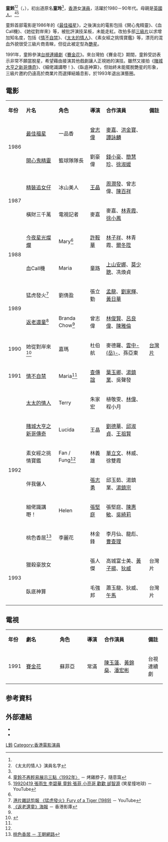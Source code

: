 {{Otheruses|童玲}}
{{藝人
| 姓名 = 童鈴
| 類型 = 女演員
| 圖片 = 
| 圖片尺寸 = 
| 圖片簡介 = 
| 本名 = 
| 羅馬拼音 = Tung Ling
| 英文名 = Maria Tung
| 暱稱 = 
| 其他藝名 = 童玲<ref name="最開">《最佳福星》、《開心鬼精靈》演員名字</ref> <br /> Maria Christina <ref name="血名">《血Call機》演員名字</ref> <br /> Maria Mok<ref name="HKMDB">[http://hkmdb.com/db/people/view.mhtml?id=6145&display_set=eng Maria Tung Ling at HKMDB]{{en}}</ref>
| 國籍 = 
| 民族 = 中英混血兒
| 籍貫 = 
| 出生日期 = 1965年
| 出生地點 = 
| 逝世日期 = 
| 逝世地點 = 
| 職業 = 
| 語言 = [[粤語|粤語]]、[[國語|國語]]、[[英語|英語]]
| 教育程度 = 
| 母校 = 
| 宗教信仰 = 
| 配偶 = 
| 兒女 = 
| 父母 = 
| 親屬 = 
| 出道地點= [[香港|香港]]
| 出道日期= 
| 出道作 = [[最佳福星|最佳福星]]
| 代表作 = 
| 著名角色= 
| 活躍年代= 1986年—1993年
| 經紀公司= 
| 網站= 
| 相關團體= 
| IMDb= 0876598
| 獎項= 
}}

'''童鈴'''<ref name="血名" /><ref>《太太的情人》演員名字</ref>（{{lang|en|Maria Tung Ling}}，{{bd|1965年|catIdx=T童}}），初出道原名'''童玲'''<ref name="最開" />，[[香港|香港]]女[[演員|演員]]，活躍於1980－90年代。母親是[[英國人|英國人]]。<ref>[http://blog.xuite.net/kgbz/twblog/120297821-%E7%AB%A5%E9%88%B4%E4%B8%8D%E5%86%8D%E8%BC%95%E6%98%93%E5%B1%95%E7%A4%BA%E4%B8%89%E9%BB%9E%E3%80%881992%E5%B9%B4%E3%80%89 童鈴不再輕易展示三點〈1992年〉] － 烤雞脖子，隨意窩</ref><ref>[https://www.youtube.com/watch?v=DlWBHDT11jo 19920419 張雨生 李碧華 童鈴 張菲 小亮哥 歡歡 邰智源] (笑星撞地球) － YouTube</ref>

童鈴首部電影是1986年的《[[最佳福星|最佳福星]]》，之後演出的電影包括《開心鬼精靈》、《血Call機》、《她從對岸來》等，被批評演技呆板，未能走紅。改拍多部[[三級片|三級片]]以求增加知名度，包括《[[情不自禁|情不自禁]]》、《[[太太的情人|太太的情人]]》、《素女經之挑情寶鑑》等，漂亮的混血外貌很受三級片商青睞，但從此被定型為[[艷星|艷星]]。

1991年，童鈴參演[[台視|台視]][[連續劇|連續劇]]《[[賽金花_(消歧義)|賽金花]]》。來台灣拍《賽金花》期間，童鈴受訪表示非常不願當脫星，希望藉由接演其他戲劇讓人正視她的演技。雖然又接拍《[[賭城大亨之新哥傳奇|賭城大亨之新哥傳奇]]》、《細佬識講嘢！》、《臥底神算》，但始終未能擺脫艷星的形象，三級片邀約仍遠高於商業片而選擇結婚息影，於1993年退出演藝圈。

==電影==

{|class="wikitable" 
|- style="background:#FFC0CB; color:#000000" align=center
| style="width:40px" | '''年份''' || style="width:145px" | '''片名''' || style="width:110px" | '''角色''' || style="width:55px" | '''導演''' || style="width:190px" | '''合作演員''' || style="width:55px" | '''備註'''
|-
| rowspan="2" | 1986 || [[最佳福星|最佳福星]] || 一品香 || [[曾志偉|曾志偉]] || [[麥嘉|麥嘉]]、[[洪金寶|洪金寶]]、[[譚詠麟|譚詠麟]] || 
|-
| [[開心鬼精靈|開心鬼精靈]] || 籃球隊隊長 || 劉豪偉 || [[錢小豪|錢小豪]]、[[簡慧珍|簡慧珍]]、[[徐淑媛|徐淑媛]] || 
|-
| rowspan="2" | 1987 || [[精裝追女仔|精裝追女仔]] || 冰山美人 || [[王晶|王晶]] || [[周潤發|周潤發]]、曾志偉、[[陳百祥|陳百祥]] || 
|-
| 橫財三千萬 || 電視記者 || 麥嘉 || 麥嘉、[[林青霞|林青霞]]、[[徐小鳳|徐小鳳]] ||
|-
| rowspan="2" | 1988 || [[今夜星光燦爛|今夜星光燦爛]] || Mary<ref name="HKMDB" /> || [[許鞍華|許鞍華]] || [[林子祥|林子祥]]、林青霞、[[爾冬陞|爾冬陞]] || 
|-
| 血Call機 || Maria || 童路 || [[上山安娜|上山安娜]]、[[莫少聰|莫少聰]]、冼煥貞 || 
|-
| rowspan="2" | 1989 || 猛虎發火<ref>[https://www.youtube.com/watch?v=elGxAn8OVS0 港片雜誌剪報 《猛虎發火》Fury of a Tiger (1989)] － YouTube</ref> || 劉倩盈 || 張立勤 || [[孟龍|孟龍]]、[[劉家輝|劉家輝]]、[[黃日華|黃日華]] || 
|-
| [[返老還童_(電影)|返老還童]]<ref>[http://hkmdb.com/db/movies/image_detail.mhtml?id=7168&image_id=232690&display_set=big5 《返老還童》海報] － 香港影庫</ref> || Branda Chow<ref name="HKMDB" /> || 曾志偉 || [[林俊賢|林俊賢]]、[[呂良偉|呂良偉]]、[[陳雅倫|陳雅倫]] || 
|-
| 1990 || 她從對岸來<ref>{{Cite web |url=http://www.taiwancinema.com/ct_16520_252 |title=她從對岸來 － 臺灣電影網 |access-date=2016-04-14 |archive-url=https://web.archive.org/web/20170305001840/http://www.taiwancinema.com/ct_16520_252 |archive-date=2017-03-05 |dead-url=yes }}</ref> || 嘉瑪 || 杜伯航 || 麥德羅、[[雲中岳_(演員)|雲中-{岳}-]]、孫亞東 || [[台灣電影|台灣片]]
|-
| 1991 || [[情不自禁|情不自禁]] || Maria<ref name="HKMDB" /> || [[查傳誼|查傳誼]] || [[葉玉卿|葉玉卿]]、[[湯鎮業|湯鎮業]]、吳聲發 || 
|-
| rowspan="6" | 1992 || [[太太的情人|太太的情人]] || Terry || 朱家宏 || 植敬雯、[[林偉_(演員)|林偉]]、程小月 || 
|-
| [[賭城大亨之新哥傳奇|賭城大亨之新哥傳奇]] || Lucida || 王晶 || [[劉德華|劉德華]]、[[邱淑貞|邱淑貞]]、[[王祖賢|王祖賢]] || 
|-
| 素女經之挑情寶鑑 || Fan / Fung<ref name="HKMDB" /> || 林義雄 || [[單立文|單立文]]、林威、徐雙霞 || 
|-
| 伴我儷人 ||  || [[張志勇_(消歧义)|張志勇]] || 邱玉茹、湯鎮業、[[湯鎮宗|湯鎮宗]] || 
|-
| 細佬識講嘢！ || Helen || [[張堅庭|張堅庭]] || 張堅庭、[[陳惠敏_(演員)|陳惠敏]]、[[吳綺莉|吳綺莉]] || 
|-
| 桃色香居<ref>[http://tc.wangchao.net.cn/baike/detail_2499009.html 桃色香居 － 王朝網路]</ref> || 李麗花 || 林金鋒 || 李月仙、龍彪、[[曹查理|曹查理]] || 
|-
| rowspan="2" | 1993 || 獵殺豪放女 ||  || 張人傑 || 高城富士美、[[黃子揚|黃子揚]]、[[狄威|狄威]] || 台灣片
|-
| 臥底神算 ||  || 毛強邦 || 蕭玉龍、狄威、[[午馬|午馬]] || 台灣片
|}

==電視==

{|class="wikitable" 
|- style="background:#FFC0CB; color:#000000" align=center
| style="width:40px" | '''年份''' || style="width:145px" | '''劇名''' || style="width:110px" | '''角色''' || style="width:55px" | '''導演''' || style="width:190px" | '''合作演員''' || style="width:55px" | '''備註'''
|-
| 1991 || [[賽金花_(消歧義)|賽金花]] || 蘇菲亞 || 常滿 || [[陳玉蓮|陳玉蓮]]、[[黃錦燊|黃錦燊]]、[[潘宏彬|潘宏彬]] || 台視連續劇
|}

== 参考資料 ==
{{reflist}}

== 外部連結==
* {{hkmdb name|6145}}
* {{imdb name|0876598}}{{en}}

{{Authority control}}
{{DEFAULTSORT:Tung童}}
[[Category:童姓|L鈴]]
[[Category:香港電影演員|Category:香港電影演員]]